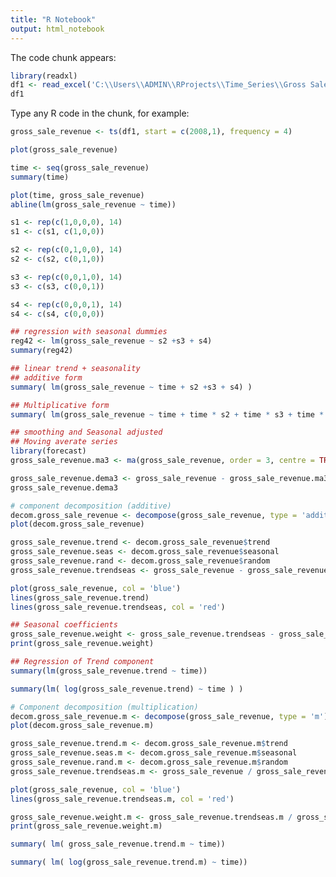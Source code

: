 ```yaml
---
title: "R Notebook"
output: html_notebook
---
```

The code chunk appears:
```r
library(readxl)
df1 <- read_excel('C:\\Users\\ADMIN\\RProjects\\Time_Series\\Gross Sale Revenues - HSG.xlsx')
df1
```

Type any R code in the chunk, for example:
```r
gross_sale_revenue <- ts(df1, start = c(2008,1), frequency = 4)
```
```r
plot(gross_sale_revenue)
```
```r
time <- seq(gross_sale_revenue)
summary(time)
```
```r
plot(time, gross_sale_revenue)
abline(lm(gross_sale_revenue ~ time))
```
```r
s1 <- rep(c(1,0,0,0), 14)
s1 <- c(s1, c(1,0,0))

s2 <- rep(c(0,1,0,0), 14)
s2 <- c(s2, c(0,1,0))

s3 <- rep(c(0,0,1,0), 14)
s3 <- c(s3, c(0,0,1))

s4 <- rep(c(0,0,0,1), 14)
s4 <- c(s4, c(0,0,0))
```
```r
## regression with seasonal dummies
reg42 <- lm(gross_sale_revenue ~ s2 +s3 + s4)
summary(reg42)
```
```r
## linear trend + seasonality
## additive form
summary( lm(gross_sale_revenue ~ time + s2 +s3 + s4) )
```
```r
## Multiplicative form
summary( lm(gross_sale_revenue ~ time + time * s2 + time * s3 + time * s4) )
```
```r
## smoothing and Seasonal adjusted
## Moving averate series
library(forecast)
gross_sale_revenue.ma3 <- ma(gross_sale_revenue, order = 3, centre = TRUE)
```
```r
gross_sale_revenue.dema3 <- gross_sale_revenue - gross_sale_revenue.ma3
gross_sale_revenue.dema3
```
```r
# component decomposition (additive)
decom.gross_sale_revenue <- decompose(gross_sale_revenue, type = 'additive')
plot(decom.gross_sale_revenue)
```
```r
gross_sale_revenue.trend <- decom.gross_sale_revenue$trend
gross_sale_revenue.seas <- decom.gross_sale_revenue$seasonal
gross_sale_revenue.rand <- decom.gross_sale_revenue$random
gross_sale_revenue.trendseas <- gross_sale_revenue - gross_sale_revenue.rand  # trend + seasonality
```
```r
plot(gross_sale_revenue, col = 'blue')
lines(gross_sale_revenue.trend)
lines(gross_sale_revenue.trendseas, col = 'red')
```
```r
## Seasonal coefficients
gross_sale_revenue.weight <- gross_sale_revenue.trendseas - gross_sale_revenue.trend
print(gross_sale_revenue.weight)
```
```r
## Regression of Trend component
summary(lm(gross_sale_revenue.trend ~ time))
```
```r
summary(lm( log(gross_sale_revenue.trend) ~ time ) )
```
```r
# Component decomposition (multiplication)
decom.gross_sale_revenue.m <- decompose(gross_sale_revenue, type = 'm')
plot(decom.gross_sale_revenue.m)
```
```r
gross_sale_revenue.trend.m <- decom.gross_sale_revenue.m$trend
gross_sale_revenue.seas.m <- decom.gross_sale_revenue.m$seasonal
gross_sale_revenue.rand.m <- decom.gross_sale_revenue.m$random
gross_sale_revenue.trendseas.m <- gross_sale_revenue / gross_sale_revenue.rand.m  # trend + seasonality
```
```r
plot(gross_sale_revenue, col = 'blue')
lines(gross_sale_revenue.trendseas.m, col = 'red')
```
```r
gross_sale_revenue.weight.m <- gross_sale_revenue.trendseas.m / gross_sale_revenue.trend.m
print(gross_sale_revenue.weight.m)
```
```r
summary( lm( gross_sale_revenue.trend.m ~ time))
```
```r
summary( lm( log(gross_sale_revenue.trend.m) ~ time))
```


